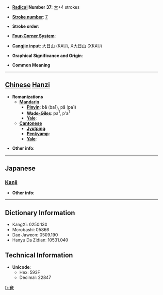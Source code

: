 * '''[[Wiktionary:Chinese radical index| Radical]] Number 37''': [[Wiktionary:Chinese radical index 大|大]]+4 strokes

* '''[[Wiktionary:Chinese total strokes index|Stroke number]]''': [[Wiktionary:Chinese total strokes index 7|7]]

* '''Stroke order''': 

* '''[[Wiktionary:Chinese four corner index|Four-Corner System]]''': 

* '''[[Wiktionary:Chinese Cangjie index|Cangjie input]]''': 大日山 (KAU), X大日山 (XKAU)

* '''Graphical Significance and Origin''': 

* '''Common Meaning'''

----

== [[Chinese]] [[Hanzi]] ==

* '''Romanizations'''
** '''[[Mandarin]]'''
*** '''[[Pinyin]]''': bā (ba1), pā (pa1)
*** '''[[Wade-Giles]]''': pa<sup>1</sup>, p'a<sup>1</sup>
*** '''[[Yale]]''': 
** '''[[Cantonese]]'''
*** '''[[Jyutping]]''':
*** '''[[Penkyamp]]''': 
*** '''[[Yale]]''': 

* '''Other info''': 

----

==Japanese==
===[[Kanji]]===
{{kanji|on readings=[[は]] (ha), [[へ]] (he)|kun readings=[[おおきい]] (ookii)}}

* '''Other info''':  

----

== Dictionary Information ==

* KangXi: 0250.130
* Morobashi: 05866
* Dae Jaweon: 0509.190
* Hanyu Da Zidian: 10531.040

== Technical Information ==

* '''Unicode''':
** Hex: 593F
** Decimal: 22847

[[fr:夿]]